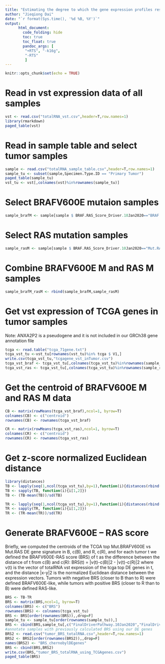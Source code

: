 ```yaml
---
title: "Estimating the degree to which the gene expression profiles resemble either BRAFV600Eor RAS-mutated PTC with the BRAFV600E – RAS score, using differentially expressed genes between BRAFV600E and RAS samples used in the TCGA analysis"
author: "Jieqiong Dai"
date: "`r format(Sys.time(), '%d %B, %Y')`"
output: 
      html_document:
        code_folding: hide
        toc: true
        toc_float: true
        pandoc_args: [
         "+RTS", "-k16g",
         "-RTS"
         ]
---
```


```r
knitr::opts_chunk$set(echo = TRUE)
```

# Read in vst expression data of all samples  
```r
vst <- read.csv("totalRNA_vst.csv",header=T,row.names=1)
library(rmarkdown)
paged_table(vst)
```
# Read in sample table and select tumor samples 
```r
sample <- read.csv("totalRNA_sample_table.csv",header=T,row.names=1)
sample_tu <- subset(sample,Specimen.Type.ID == "Primary Tumor")
paged_table(sample_tu)
vst_tu <- vst[,colnames(vst)%in%rownames(sample_tu)]
```
# Select BRAFV600E mutaion samples
```r
sample_brafM <- sample[sample $ BRAF.RAS_Score_Driver.10Jan2020=="BRAF.MutV600E",]
```
# Select RAS mutation samples
```r
sample_rasM <- sample[sample $ BRAF.RAS_Score_Driver.10Jan2020=="Mut.RAS",]
```
# Combine BRAFV600E M and RAS M samples
```r
sample_brafM_rasM <- rbind(sample_brafM,sample_rasM)
```
# Get vst expression of TCGA genes in tumor samples 

Note: ANXA2P2 is a pseudogene and it is not included in our GRCh38 gene annotation file
```r
tcga <- read.table("tcga_71gene.txt")
tcga_vst_tu <-vst_tu[rownames(vst_tu)%in% tcga $ V1,]
write.csv(tcga_vst_tu,"tcgagene_vst_inTumor.csv")
tcga_vst_braf <- tcga_vst_tu[,colnames(tcga_vst_tu)%in%rownames(sample_brafM)]
tcga_vst_ras <- tcga_vst_tu[,colnames(tcga_vst_tu)%in%rownames(sample_rasM)]
```

# Get the centroid of BRAFV600E M and RAS M data
```r
CB <- matrix(rowMeans(tcga_vst_braf),ncol=1, byrow=T)
colnames(CB) <- c("centroid")
rownames(CB) <- rownames(tcga_vst_braf)

CR <- matrix(rowMeans(tcga_vst_ras),ncol=1, byrow=T)
colnames(CR) <- c("centroid")
rownames(CR) <- rownames(tcga_vst_ras)
```

# Get z-score normalized Euclidean distance
```r
library(distances)
TB <- lapply(seq(1,ncol(tcga_vst_tu),by=1),function(i){distances(rbind(t(tcga_vst_tu[,i]),t(CB)))})
TB <- sapply(TB, function(i){i[1,2]}) 
TB <- (TB-mean(TB))/sd(TB)

TR <- lapply(seq(1,ncol(tcga_vst_tu),by=1),function(i){distances(rbind(t(tcga_vst_tu[,i]),t(CR)))})
TR <- sapply(TR, function(i){i[1,2]}) 
TR <- (TR-mean(TR))/sd(TR)
```

# Generate BRAFV600E – RAS score

Briefly, we computed the centroids of the TCGA top Mut.BRAFV600E vs Mut.RAS DE gene signature in B, c(B), and R, c(R), and for each tumor t we defined the BRAFV600E-RAS score (BRS) of t as the difference between the distance of t from c(B) and c(R):
BRS(t) = |v(t)-c(B)|2 - |v(t)-c(R)|2
where v(t) is the vector of totalRNA vst expression of the tcga top DE genes in t, and the distance |x-y|2 is the normalized Euclidean distance between the expression vectors.
Tumors with negative BRS (closer to B than to R) were defined BRAFV600E-like, while tumors with positive BRS (closer to R than to B) were defined RAS-like.
```r
BRS <- TB-TR
BRS <- matrix(BRS,ncol=1, byrow=T)
colnames(BRS) <- c("BRS")
rownames(BRS) <- colnames(tcga_vst_tu)
BRS <- BRS[order(rownames(BRS)),,drop=F]
sample_tu <- sample_tu[order(rownames(sample_tu)),]
BRS <- cbind(BRS,sample_tu[,c("FinalDriverPathway.10Jan2020","FinalDriverGroup.10Jan2020","FinalDriver.10Jan2020","TSS.Subject.ID")])
#annotate samples with previously calculated BRS using our DE genes
BRS2 <- read.csv("tumor_BRS_totalRNA.csv",header=T,row.names=1)
BRS2 <- BRS2[order(rownames(BRS2)),,drop=F]
names(BRS2) <- "BRS_chernobylDEgenes"
BRS <- cbind(BRS,BRS2)
write.csv(BRS,"tumor_BRS_totalRNA_using_TCGAgenes.csv")
paged_table(BRS)

```

